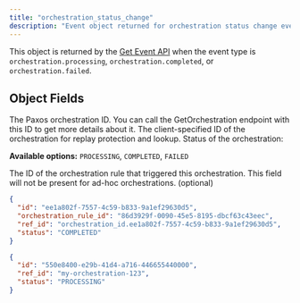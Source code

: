 ```yaml
---
title: "orchestration_status_change"
description: "Event object returned for orchestration status change events"
---
```


This object is returned by the [Get Event API](/api-reference/endpoints/events/get-event) when the event type is `orchestration.processing`, `orchestration.completed`, or `orchestration.failed`.

## Object Fields

<ResponseField name="id" type="string" required>
The Paxos orchestration ID. You can call the GetOrchestration endpoint with this ID to get more details about it.
</ResponseField>

<ResponseField name="ref_id" type="string" required>
The client-specified ID of the orchestration for replay protection and lookup.
</ResponseField>

<ResponseField name="status" type="string" required>
Status of the orchestration:

**Available options:** `PROCESSING`, `COMPLETED`, `FAILED`
</ResponseField>

<ResponseField name="orchestration_rule_id" type="string">
The ID of the orchestration rule that triggered this orchestration. This field will not be present for ad-hoc orchestrations. (optional)
</ResponseField>

<ResponseExample>

```json Rule-triggered Orchestration
{
  "id": "ee1a802f-7557-4c59-b833-9a1ef29630d5",
  "orchestration_rule_id": "86d3929f-0090-45e5-8195-dbcf63c43eec",
  "ref_id": "orchestration_id.ee1a802f-7557-4c59-b833-9a1ef29630d5",
  "status": "COMPLETED"
}
```

```json Ad-hoc Orchestration
{
  "id": "550e8400-e29b-41d4-a716-446655440000",
  "ref_id": "my-orchestration-123",
  "status": "PROCESSING"
}
```

</ResponseExample>